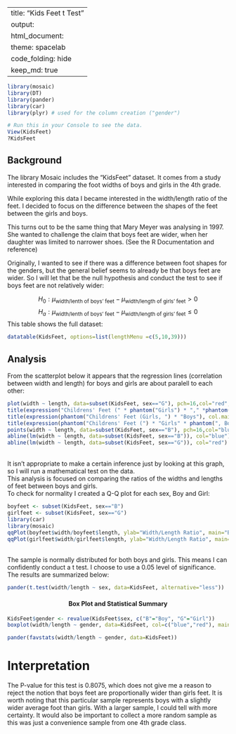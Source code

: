 

---
title: "Kids Feet t Test"
output: 
  html_document:
    theme: spacelab
    code_folding: hide
    keep_md: true
---

```r
library(mosaic)
library(DT)
library(pander)
library(car)
library(plyr) # used for the column creation ("gender")
```



```r
# Run this in your Console to see the data.
View(KidsFeet)
?KidsFeet
```

<script type="text/javascript">
 function showhide(id) {
    var e = document.getElementById(id);
    e.style.display = (e.style.display == 'block') ? 'none' : 'block';
 }
</script>
<!-- Instructions

1. Use the KidsFeet dataset in R to come up with a question that can be answered with a t Test (One Sample, Paired Samples, or Independent Samples).

2. Establish why the question is interesting. State the question in written form as well as with a statistical "null" and "alternative" hypothesis.

3. Clearly answer your question using statistics. Be sure to compute a p-value and provide supporting numerical and graphical summaries. Also be sure to establish whether or not the requirements of your t test have been satisfied. (See the Math 325 Notebook for details.)

-->
## Background

The library Mosaic includes the "KidsFeet" dataset. It comes from a study interested in comparing the foot widths of boys and girls in the 4th grade.

While exploring this data I became interested in the width/length ratio of the feet. I decided to focus on the difference between the shapes of the feet between the girls and boys.

This turns out to be the same thing that Mary Meyer was analysing in 1997. She wanted to challenge the claim that boys feet are wider, when her daughter was limited to narrower shoes. (See the R Documentation and reference)

Originally, I wanted to see if there was a difference between foot shapes for the genders, but the general belief seems to already be that boys feet are wider. So I will let that be the null hypothesis and conduct the test to see if boys feet are not relatively wider:

$$
  H_0: \mu_{\text{width/lenth of boys' feet}} - \mu_{\text{width/length of girls' feet}} > 0
$$
$$
  H_a: \mu_{\text{width/lenth of boys' feet}} - \mu_{\text{width/length of girls' feet}} \le 0
$$
This table shows the full dataset:
```r
datatable(KidsFeet, options=list(lengthMenu =c(5,10,39)))
```

## Analysis
From the scatterplot below it appears that the regression lines (correlation between width and length) for boys and girls are about paralell to each other:
```r
plot(width ~ length, data=subset(KidsFeet, sex=="G"), pch=16,col="red", ylim = c(7.9, 9.8), xlim = c(21.65, 27.5))
title(expression("Childrens' Feet (" * phantom("Girls") * "," *phantom(" Boys") * ")"), col.main = "black")
title(expression(phantom("Childrens' Feet (Girls, ") * "Boys"), col.main = "blue")
title(expression(phantom("Childrens' Feet (") * "Girls" * phantom(", Boys)")), col.main = "red")
points(width ~ length, data=subset(KidsFeet, sex=="B"), pch=16,col="blue")
abline(lm(width ~ length, data=subset(KidsFeet, sex=="B")), col="blue")
abline(lm(width ~ length, data=subset(KidsFeet, sex=="G")), col="red")
```
</br >
It isn't appropriate to make a certain inference just by looking at this graph, so I will run a mathematical test on the data.
</br >
This analysis is focused on comparing the ratios of the widths and lengths of feet between boys and girls.
</br >
To check for normality I created a Q-Q plot for each sex, Boy and Girl:
```r
boyfeet <- subset(KidsFeet, sex=="B")
girlfeet <- subset(KidsFeet, sex=="G")
library(car)
library(mosaic)
qqPlot(boyfeet$width/boyfeet$length, ylab="Width/Length Ratio", main="Boys Feet")
qqPlot(girlfeet$width/girlfeet$length, ylab="Width/Length Ratio", main="Girls Feet")
```
</br >
The sample is normally distributed for both boys and girls. This means I can confidently conduct a t test. I choose to use a 0.05 level of significance. The results are summarized below:
```r
pander(t.test(width/length ~ sex, data=KidsFeet, alternative="less"))
```
<center>
#### Box Plot and Statistical Summary
</center>

```r
KidsFeet$gender <- revalue(KidsFeet$sex, c("B"="Boy", "G"="Girl"))
boxplot(width/length ~ gender, data=KidsFeet, col=c("blue","red"), main="Visual Comparison of Ratios", ylab="Foot Width/Length")
```

```r
pander(favstats(width/length ~ gender, data=KidsFeet))
```

# Interpretation
The P-value for this test is 0.8075, which does not give me a reason to reject the notion that boys feet are proportionally wider than girls feet. It is worth noting that this particular sample represents boys with a slightly wider average foot than girls. With a larger sample, I could tell with more certainty. It would also be important to collect a more random sample as this was just a convenience sample from one 4th grade class.